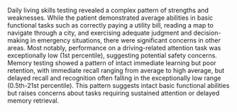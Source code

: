 Daily living skills testing revealed a complex pattern of strengths and weaknesses. While the patient demonstrated average abilities in basic functional tasks such as correctly paying a utility bill, reading a map to navigate through a city, and exercising adequate judgment and decision-making in emergency situations, there were significant concerns in other areas. Most notably, performance on a driving-related attention task was exceptionally low (1st percentile), suggesting potential safety concerns. Memory testing showed a pattern of intact immediate learning but poor retention, with immediate recall ranging from average to high average, but delayed recall and recognition often falling in the exceptionally low range (0.5th-21st percentile). This pattern suggests intact basic functional abilities but raises concerns about tasks requiring sustained attention or delayed memory retrieval.
